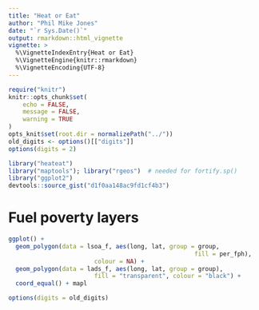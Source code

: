 ```yaml
---
title: "Heat or Eat"
author: "Phil Mike Jones"
date: "`r Sys.Date()`"
output: rmarkdown::html_vignette
vignette: >
  %\VignetteIndexEntry{Heat or Eat}
  %\VignetteEngine{knitr::rmarkdown}
  %\VignetteEncoding{UTF-8}
---
```


```r
require("knitr")
knitr::opts_chunk$set(
	echo = FALSE,
	message = FALSE,
	warning = TRUE
)
opts_knit$set(root.dir = normalizePath("../"))
old_digits <- options()[["digits"]]
options(digits = 2)
```

```r
library("heateat")
library("maptools"); library("rgeos")  # needed for fortify.sp()
library("ggplot2")
devtools::source_gist("d1f0aa148ac9fd1cf4b3")
```


# Fuel poverty layers
```r
ggplot() +
  geom_polygon(data = lsoa_f, aes(long, lat, group = group,
                                                    fill = per_fph),
                        colour = NA) +
  geom_polygon(data = lads_f, aes(long, lat, group = group),
                        fill = "transparent", colour = "black") +
  coord_equal() + mapl
```

```r
options(digits = old_digits)
```

